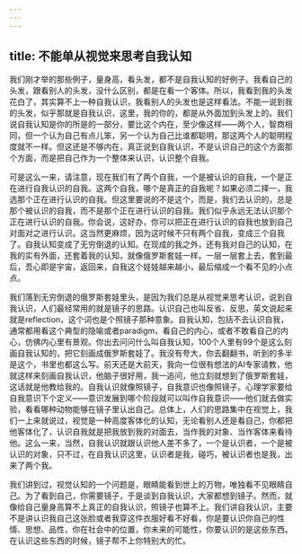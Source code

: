 ```yaml
---
---
---
```

title: 不能单从视觉来思考自我认知
---




我们刚才举的那些例子，量身高，看头发，都不是自我认知的好例子。我看自己的头发，跟看别人的头发，没什么区别，都是在看一个客体。所以，我看到我的头发花白了，其实算不上一种自我认识，我看别人的头发也是这样看法。不能一说到我的头发，似乎那就是自我认识，这里，我的你的，都是从外面加到头发上的。我们说自我认知是你的所是的一部分，要比这个内在，至少像这样——两个人，智商相同，但一个认为自己有点儿笨，另一个认为自己比谁都聪明，那这两个人的聪明程度就不一样。但这还是不够内在，真正说到自我认识，不是认识自己的这个方面那个方面，而是把自己作为一个整体来认识，认识整个自我。

可是这么一来，请注意，现在我们有了两个自我，一个是被认识的自我，一个是正在进行自我认识的自我。这两个自我，哪个是真正的自我呢？如果必须二择一，我选那个正在进行认识的自我。但这里要说的不是这个，而是，我们去认识的，总是那个被认识的自我，而不是那个正在进行认识的自我。我们似乎永远无法认识那个正在进行认识的自我。你会说，这好办，你可以把正在进行认识的自我也放到自己对面对之进行认识。这当然更麻烦，因为这时候不只有两个自我，变成三个自我了。自我认知变成了无穷倒退的认知。在现成的我之外，还有我对自己的认知，在我的实有外面，还套着我的认知，就像俄罗斯套娃一样。一层一层套上去，套到最后，吾心即是宇宙，返回来，自我这个娃娃越来越小，最后缩成一个看不见的小点点。

我们落到无穷倒退的俄罗斯套娃里头，是因为我们总是从视觉来思考认识，说到自我认识，人们最经常用的就是镜子的思路。认识自己也叫反省、反思，英文说起来就是reflection，这个词也是个照镜子那种意象。自我认知，包括不去认识自我，通常都用看这个典型的隐喻或者paradigm，看自己的内心，或者不敢看自己的内心，仿佛内心里有景观。你出去问问什么叫自我认知，100个人里有99个是这么刻画自我认知的，把它刻画成俄罗斯套娃了。我没有夸大，你去翻翻书，听到的多半是这个，书里也都这么写。前天还是大前天，我向一位很有想法的AI专家请教，他就这样来刻画自我认识，他脑子很好用，我一追问，他立刻就想到了俄罗斯套娃，这话就是他教给我的。自我认识就像照镜子，自我意识也像照镜子。心理学家要给自我意识下个定义——意识发展到哪个阶段就可以叫作自我意识——他们就去做实验，看看哪种动物能够在镜子里认出自己。总体上，人们的思路集中在视觉上，我们一上来就说过，视觉是一种高度客体化的认知，无论看别人还是看自己，你都把他客体化了，认识自我就是把我放到我的对面去，当作我的对象、当作客体来看待他。这么一来，当然，自我认识就跟认识他人差不多了，一个是认识者，一个是被认识的对象，只不过，在自我认识这里，认识者是我，碰巧，被认识者也是我，出来了两个我。

我们讲到过，视觉认知的一个问题是，眼睛能看到世上的万物，唯独看不见眼睛自己。为了看到自己，你需要镜子，于是谈到自我认识，大家都想到镜子。然而，就像给自己量身高算不上真正的自我认识，照镜子也算不上。我们讲自我认识，主要不是讲认识我自己这张脸或者我穿这件衣服好看不好看，你是要认识你自己的性情、思想、品性，你在社会中的位置，你未来的可能性，你要认识的是这些东西。在认识这些东西的时候，镜子帮不上你特别大的忙。